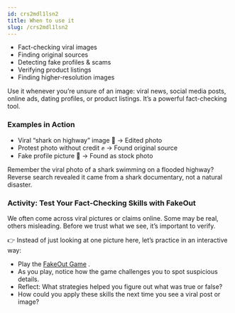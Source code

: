 ```yaml
---
id: crs2mdl1lsn2
title: When to use it
slug: /crs2mdl1lsn2
---
```



- Fact-checking viral images
- Finding original sources
- Detecting fake profiles & scams
- Verifying product listings
- Finding higher-resolution images

Use it whenever you’re unsure of an image: viral news, social media posts, online ads, dating profiles, or product listings. It’s a powerful fact-checking tool.

### Examples in Action
- Viral “shark on highway” image 🦈 → Edited photo
- Protest photo without credit ✊ → Found original source
- Fake profile picture 👤 → Found as stock photo

Remember the viral photo of a shark swimming on a flooded highway? Reverse search revealed it came from a shark documentary, not a natural disaster.

<ImageWithCaption
  src="/img/src2/mdl1/shark-swimming-on-a-flooded-highway-check.JPG"
  caption="The viral photo of a shark swimming on a flooded highway - Fake Photo"
  scale={1.3}
/>


### Activity: Test Your Fact-Checking Skills with FakeOut

We often come across viral pictures or claims online. Some may be real, others misleading.
Before we trust what we see, it’s important to verify.

👉 Instead of just looking at one picture here, let’s practice in an interactive way:

- Play the [FakeOut Game](https://ctrl-f.ca/en/fakeout/)
.
- As you play, notice how the game challenges you to spot suspicious details.
- Reflect: What strategies helped you figure out what was true or false?
- How could you apply these skills the next time you see a viral post or image?
